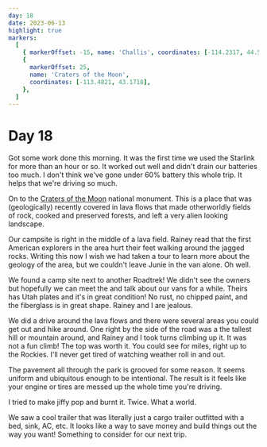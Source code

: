 ```yaml
---
day: 18
date: 2023-06-13
highlight: true
markers:
  [
    { markerOffset: -15, name: 'Challis', coordinates: [-114.2317, 44.5046] },
    {
      markerOffset: 25,
      name: 'Craters of the Moon',
      coordinates: [-113.4821, 43.1718],
    },
  ]
---
```


# Day 18

Got some work done this morning. It was the first time we used the Starlink for more than an hour or so. It worked out well and didn't drain our batteries too much. I don't think we've gone under 60% battery this whole trip. It helps that we're driving so much.

On to the [Craters of the Moon](https://en.wikipedia.org/wiki/Craters_of_the_Moon_National_Monument_and_Preserve) national monument. This is a place that was (geologically) recently covered in lava flows that made otherworldly fields of rock, cooked and preserved forests, and left a very alien looking landscape.

Our campsite is right in the middle of a lava field. Rainey read that the first American explorers in the area hurt their feet walking around the jagged rocks. Writing this now I wish we had taken a tour to learn more about the geology of the area, but we couldn't leave Junie in the van alone. Oh well.

We found a camp site next to another Roadtrek! We didn't see the owners but hopefully we can meet the and talk about our vans for a while. Theirs has Utah plates and it's in great condition! No rust, no chipped paint, and the fiberglass is in great shape. Rainey and I are jealous.

We did a drive around the lava flows and there were several areas you could get out and hike around. One right by the side of the road was a the tallest hill or mountain around, and Rainey and I took turns climbing up it. It was not a fun climb! The top was worth it. You could see for miles, right up to the Rockies. I'll never get tired of watching weather roll in and out.

The pavement all through the park is grooved for some reason. It seems uniform and ubiquitous enough to be intentional. The result is it feels like your engine or tires are messed up the whole time you're driving.

I tried to make jiffy pop and burnt it. Twice. What a world.

We saw a cool trailer that was literally just a cargo trailer outfitted with a bed, sink, AC, etc. It looks like a way to save money and build things out the way you want! Something to consider for our next trip.
